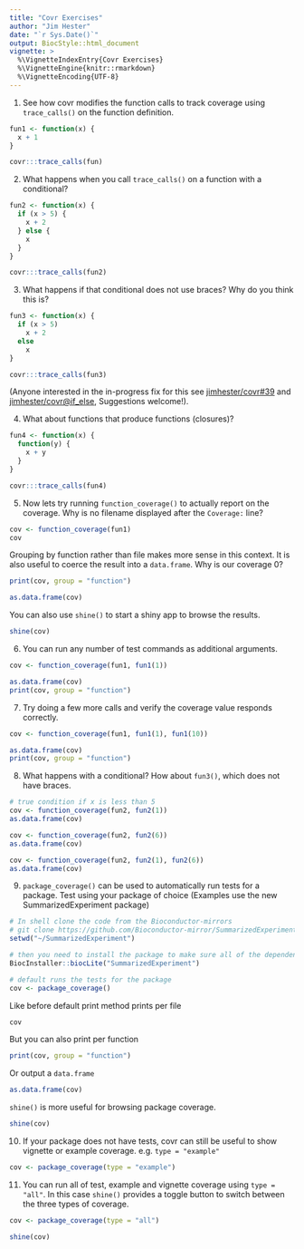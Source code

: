 ```yaml
---
title: "Covr Exercises"
author: "Jim Hester"
date: "`r Sys.Date()`"
output: BiocStyle::html_document
vignette: >
  %\VignetteIndexEntry{Covr Exercises}
  %\VignetteEngine{knitr::rmarkdown}
  %\VignetteEncoding{UTF-8}
---
```


1. See how covr modifies the function calls to track coverage using `trace_calls()` on the function definition.
```r
fun1 <- function(x) {
  x + 1
}

covr:::trace_calls(fun)
```

2. What happens when you call `trace_calls()` on a function with a conditional?
```r
fun2 <- function(x) {
  if (x > 5) {
    x + 2
  } else {
    x
  }
}

covr:::trace_calls(fun2)
```

3. What happens if that conditional does not use braces?  Why do you think this is?
```r
fun3 <- function(x) {
  if (x > 5)
    x + 2
  else
    x
}

covr:::trace_calls(fun3)
```

(Anyone interested in the in-progress fix for this see
[jimhester/covr#39](https://github.com/jimhester/covr/issues/39) and
[jimhester/covr@if_else](https://github.com/jimhester/covr/tree/if_else),
Suggestions welcome!).

4. What about functions that produce functions (closures)?
```r
fun4 <- function(x) {
  function(y) {
    x + y
  }
}

covr:::trace_calls(fun4)
```

5. Now lets try running `function_coverage()` to actually report on the
coverage.  Why is no filename displayed after the `Coverage:` line?

```r
cov <- function_coverage(fun1)
cov
```

Grouping by function rather than file makes more sense in this context.  It is
also useful to coerce the result into a `data.frame`.  Why is our coverage 0?
```r
print(cov, group = "function")

as.data.frame(cov)
```

You can also use `shine()` to start a shiny app to browse the results.
```r
shine(cov)
```

6. You can run any number of test commands as additional arguments.
```r
cov <- function_coverage(fun1, fun1(1))

as.data.frame(cov)
print(cov, group = "function")
```

7. Try doing a few more calls and verify the coverage value responds correctly.
```r
cov <- function_coverage(fun1, fun1(1), fun1(10))

as.data.frame(cov)
print(cov, group = "function")
```

8. What happens with a conditional? How about `fun3()`, which does not have braces.
```r
# true condition if x is less than 5
cov <- function_coverage(fun2, fun2(1))
as.data.frame(cov)

cov <- function_coverage(fun2, fun2(6))
as.data.frame(cov)

cov <- function_coverage(fun2, fun2(1), fun2(6))
as.data.frame(cov)
```

9. `package_coverage()` can be used to automatically run tests for a package.  Test using your package of choice (Examples use the new SummarizedExperiment package)
```r
# In shell clone the code from the Bioconductor-mirrors
# git clone https://github.com/Bioconductor-mirror/SummarizedExperiment.git
setwd("~/SummarizedExperiment")

# then you need to install the package to make sure all of the dependencies are installed
BiocInstaller::biocLite("SummarizedExperiment")

# default runs the tests for the package
cov <- package_coverage()
```

Like before default print method prints per file
```r
cov
```

But you can also print per function
```r
print(cov, group = "function")
```

Or output a `data.frame`
```r
as.data.frame(cov)
```

`shine()` is more useful for browsing package coverage.
```r
shine(cov)
```

10. If your package does not have tests, covr can still be useful to show
vignette or example coverage. e.g. `type = "example"`
```r
cov <- package_coverage(type = "example")
```

11. You can run all of test, example and vignette coverage using `type =
"all"`.  In this case `shine()` provides a toggle button to switch between the
three types of coverage.
```r
cov <- package_coverage(type = "all")

shine(cov)
```
